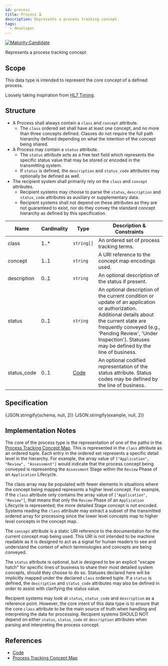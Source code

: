```yaml
---
id: process
title: Process ⏳
description: Represents a process tracking concept.
tags:
  - developer
---
```




[![Maturity:Candidate](https://img.shields.io/badge/Maturity-Candidate-green)](../overview#maturity)

Represents a process tracking concept.

## Scope

This data type is intended to represent the core concept of a defined process.

Loosely taking inspiration from [HL7 Timing](https://www.hl7.org/fhir/datatypes.html#timing).

## Structure

- A Process shall always contain a `class` and `concept` attribute.
  - The `class` ordered set shall have at least one concept, and no more than three concepts defined. Classes do not
  require the full path hierarchy defined depending on what the intention of the concept being shared.
- A Process may contain a `status` attribute.
  - The `status` attribute acts as a free text field which represents the specific status value that may be stored or
  encoded in the transmitting system.
  - If `status` is defined, the `description` and `status_code` attributes may optionally be defined as well.
- The recipient system shall primarily rely on the `class` and `concept` attributes.
  - Recipient systems may choose to parse the `status`, `description` and `status_code` attributes as auxiliary or
  supplementary data.
  - Recipient systems shall not depend on these attributes as they are not guaranteed to exist, nor do they convey the
  standard concept hierarchy as defined by this specification.

| Name | Cardinality | Type | Description & Constraints |
| --- | --- | --- | --- |
| class | 1..* | `string[]` | An ordered set of process tracking terms. |
| concept | 1..1 | `string` | A URI reference to the concept map encodings used. |
| description | 0..1 | `string` | An optional description of the status if present. |
| status | 0..1 | `string` | An optional description of the current condition or update of an application or authorization. Additional details about the current state are frequently conveyed (e.g., 'Pending Review', 'Under Inspection'). Statuses may be defined by the line of business. |
| status_code | 0..1 | [Code](./code) | An optional codified representation of the status attribute. Status codes may be defined by the line of business. |

## Specification

<Tabs queryString="tab">
  <TabItem value="schema" label="Schema" default>
    <JSONSchemaViewer
      resolverOptions={generateResolverOptions({ "remote": true })}
      schema={schema}
      viewerOptions={{ showExamples: true }}
    />
  </TabItem>
  <TabItem value="source" label="Source">
    <CodeBlock language="json" showLineNumbers>
      {JSON.stringify(schema, null, 2)}
    </CodeBlock>
  </TabItem>
  <TabItem value="example" label="Example">
    <CodeBlock language="json" showLineNumbers>
      {JSON.stringify(example, null, 2)}
    </CodeBlock>
  </TabItem>
</Tabs>

## Implementation Notes

The core of the process type is the representation of one of the paths in the
[Process Tracking Concept Map](../concept/process_tracking). This is represented in the `class` attribute as an ordered
tuple. Each entry in the ordered set represents a specific detail level in the hierarchy. For example, the array value
of `["Application", "Review", "Assessment"]` would indicate that the process concept being conveyed is representing the
`Assessment` Stage within the `Review` Phase of an `Application` Lifecycle.

The class array may be populated with fewer elements in situations where the concept being mapped represents a higher
level concept. For example, if the `class` attribute only contains the array value of `["Application", "Review"]`, that
means that only the `Review` Phase of an `Application` Lifecycle is represented; the more detailed Stage concept is not
encoded. Systems reading the `class` attribute may extract a subset of the transmitted ordered array for processing
since the lower level concepts map to higher level concepts in the concept map.

The `concept` attribute is a static URI reference to the documentation for the current concept map being used. This URI
is not intended to be machine readable as it is designed to act as a signal for human readers to see and understand the
context of which terminologies and concepts are being conveyed.

The `status` attribute is optional, but is designed to be an explicit "escape hatch" for specific lines of business to
share their most detailed system concepts, should they choose to do so. Statuses declared here will be implicitly
mapped under the declared `class` ordered tuple. If a `status` is defined, the `description` and `status_code`
attributes may also be defined in order to assist with clarifying the status value.

Recipient systems may look at `status`, `status_code` and `description` as a reference point. However, the core intent
of this data type is to ensure that the core `class` attribute to be the main source of truth when handling and
interpreting the data for processing. Recipient systems SHOULD NOT depend on either `status`, `status_code` or
`description` attributes when parsing and interpreting the process concept.

## References

- [Code](./code)
- [Process Tracking Concept Map](../concept/process_tracking)
